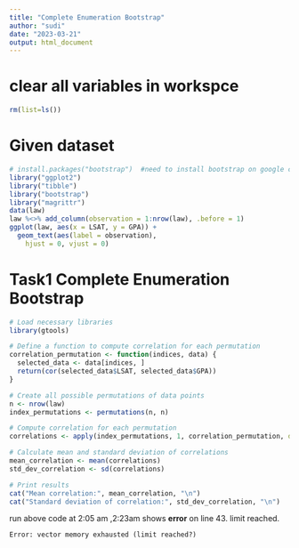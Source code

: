 ```yaml
---
title: "Complete Enumeration Bootstrap"
author: "sudi"
date: "2023-03-21"
output: html_document
---
```


# clear all variables in workspce

```r
rm(list=ls())
```

# Given dataset

```r
# install.packages("bootstrap")  #need to install bootstrap on google colab first
library("ggplot2") 
library("tibble") 
library("bootstrap") 
library("magrittr") 
data(law) 
law %<>% add_column(observation = 1:nrow(law), .before = 1) 
ggplot(law, aes(x = LSAT, y = GPA)) +
  geom_text(aes(label = observation), 
    hjust = 0, vjust = 0)
```

# Task1 Complete Enumeration Bootstrap

```r
# Load necessary libraries
library(gtools)

# Define a function to compute correlation for each permutation
correlation_permutation <- function(indices, data) {
  selected_data <- data[indices, ]
  return(cor(selected_data$LSAT, selected_data$GPA))
}

# Create all possible permutations of data points
n <- nrow(law)
index_permutations <- permutations(n, n)

# Compute correlation for each permutation
correlations <- apply(index_permutations, 1, correlation_permutation, data = law)

# Calculate mean and standard deviation of correlations
mean_correlation <- mean(correlations)
std_dev_correlation <- sd(correlations)

# Print results
cat("Mean correlation:", mean_correlation, "\n")
cat("Standard deviation of correlation:", std_dev_correlation, "\n")
```

run above code at 2:05 am ,2:23am shows **error** on line 43. limit reached.

`Error: vector memory exhausted (limit reached?)`


